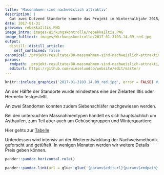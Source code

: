```yaml
---
title: 'Massnahmen sind nachweislich attraktiv'
description: |
  Gut zwei Dutzend Standorte konnte das Projekt im Winterhalbjahr 2015/16 aufwerten - 8 davon statteten wir mit Spurentunneln aus. Obwohl im letzten Sommerhalbjahr vielerorts Zurückhaltung beim Aufwand für die Wirkungskontrolle geübt wurde, das nasse Wetter zudem die Papiere schädigte und damit die Ergebnisse wissenschaftlichen Zwecken nicht ganz gerecht wurden, liessen sich die BetreuerInnen der Spurentunnel positiv überraschen:
date: 2017-01-31
preview: rebekkaIltis.PNG
image_intro: images/Wirkungskontrolle/rebekkaIltis.PNG
image_fulltext: images/Wirkungskontrolle/2017-01-3103.14.09_red.jpg
output:
  distill::distill_article:
    self_contained: false
canonical: /projekt/resultate/80-massnahmen-sind-nachweislich-attraktiv
params:
  rmdpath: _projekt-resultate/80-massnahmen-sind-nachweislich-attrakti/80-massnahmen-sind-nachweislich-attrakti.Rmd
  editurl: https://github.com/wieselundco/website/edit/master/
---
```



```r
knitr::include_graphics('2017-01-3103.14.09_red.jpg', error = FALSE) #images/Wirkungskontrolle/2017-01-3103.14.09_red.jpg
```

An der Hälfte der Standorte wurde mindestens eine der Zielarten Iltis
oder Hermelin festgestellt.

An zwei Standorten konnten zudem Siebenschläfer nachgewiesen werden.

Bei den untersuchten Massnahmentypen handelt es sich hauptsächlich um
Asthaufen, zum Teil aber auch um Gebüschgruppen und Winterquartiere.

Hier gehts
zur [Tabelle](WK_Master_2016.xlsx)

Unterdessen wird intensiv an der Weiterentwicklung der Nachweismethodik
geforscht und getüftelt. In wenigen Monaten werden wir weitere Details
Preis geben können. 

 

```r
pander::pandoc.horizontal.rule()

pander::pandoc.link(url = glue::glue('{params$editurl}{params$rmdpath}'),text = 'Artikel bearbeiten')
```

<!--http://wieselundco.ch/projekt/resultate/80-massnahmen-sind-nachweislich-attraktiv-->
